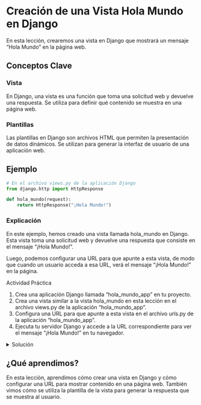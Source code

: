 # Creación de una Vista Hola Mundo en Django

En esta lección, crearemos una vista en Django que mostrará un mensaje "Hola Mundo" en la página web.

<!-- ![](images/hola_mundo_django.png){fig-align="center" width="400"} -->

## Conceptos Clave

### Vista

En Django, una vista es una función que toma una solicitud web y devuelve una respuesta. Se utiliza para definir qué contenido se muestra en una página web.

### Plantillas

Las plantillas en Django son archivos HTML que permiten la presentación de datos dinámicos. Se utilizan para generar la interfaz de usuario de una aplicación web.

## Ejemplo

```python
# En el archivo views.py de la aplicación Django
from django.http import HttpResponse

def hola_mundo(request):
    return HttpResponse("¡Hola Mundo!")
```

### Explicación

En este ejemplo, hemos creado una vista llamada hola_mundo en Django. Esta vista toma una solicitud web y devuelve una respuesta que consiste en el mensaje "¡Hola Mundo!".

Luego, podemos configurar una URL para que apunte a esta vista, de modo que cuando un usuario acceda a esa URL, verá el mensaje "¡Hola Mundo!" en la página.

:::{.callout-tip}
Actividad Práctica

1. Crea una aplicación Django llamada "hola_mundo_app" en tu proyecto.
2. Crea una vista similar a la vista hola_mundo en esta lección en el archivo views.py de la aplicación "hola_mundo_app".
3. Configura una URL para que apunte a esta vista en el archivo urls.py de la aplicación "hola_mundo_app".
4. Ejecuta tu servidor Django y accede a la URL correspondiente para ver el mensaje "¡Hola Mundo!" en tu navegador.
:::

<details>
<summary>Solución</summary>

**Resumen:**

Hemos creado una vista en Django que muestra el mensaje "¡Hola Mundo!" en la página web.

**Resolución:**

1. Creamos una vista llamada hola_mundo en views.py.

```python
# En el archivo views.py de la aplicación "hola_mundo_app"
from django.http import HttpResponse

def hola_mundo_personalizado(request):
    return HttpResponse("¡Hola Mundo Personalizado!")
```
2. Configuramos una URL para esta vista en urls.py.
```python
from django.urls import path
from . import views

urlpatterns = [
    path('hola-mundo/', views.hola_mundo_personalizado, name='hola_mundo_personalizado'),
]
```
3. Accedimos a la URL en un navegador para ver el mensaje.
```bash
python manage.py runserver
```

4. Utiliza el navegador para consultar la siguiente url [http://localhost:8000/hola-mundo/](http://localhost:8000/hola-mundo/)


**Explicación:**

La vista hola_mundo es una función que toma una solicitud web y devuelve una respuesta que contiene el mensaje "¡Hola Mundo!". Configuramos una URL para que los usuarios puedan acceder a esta vista y ver el mensaje en la página.
</details>

## ¿Qué aprendimos?

En esta lección, aprendimos cómo crear una vista en Django y cómo configurar una URL para mostrar contenido en una página web. También vimos cómo se utiliza la plantilla de la vista para generar la respuesta que se muestra al usuario.